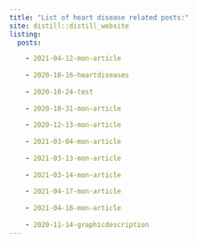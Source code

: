 ```yaml
---
title: "List of heart disease related posts:"
site: distill::distill_website
listing: 
  posts:

    - 2021-04-12-mon-article
    
    - 2020-10-16-heartdiseases
    
    - 2020-10-24-test
    
    - 2020-10-31-mon-article
    
    - 2020-12-13-mon-article
    
    - 2021-03-04-mon-article
    
    - 2021-03-13-mon-article
    
    - 2021-03-14-mon-article 
    
    - 2021-04-17-mon-article 
    
    - 2021-04-18-mon-article 
    
    - 2020-11-14-graphicdescription
---
```

